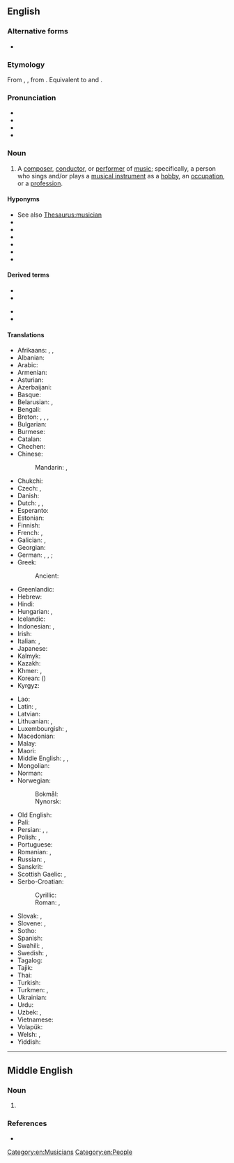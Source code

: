 ==English==
{{wikipedia|dab=musician}}

===Alternative forms===
* {{l|en|musitian}} {{qualifier|obsolete}}

===Etymology===
From {{inh|en|enm|musician}}, {{m|enm|musicien}}, from {{der|en|fro|musicien|t=musician}}. Equivalent to {{l|en|music}} and {{l|en|-ian}}.

===Pronunciation===
* {{hyphenation|en|mu|si|cian}}
* {{IPA|en|/mjuˈzɪʃən/}}
* {{audio|en|en-us-musician.ogg|Audio (US)}}
* {{rhymes|en|ɪʃən}}

===Noun===
{{en-noun}}

# A [[composer]], [[conductor]], or [[performer]] of [[music]]; specifically, a person who sings and/or plays a [[musical instrument]] as a [[hobby]], an [[occupation]], or a [[profession]].

====Hyponyms====
* See also [[Thesaurus:musician]]
* {{l|en|singer}}
* {{l|en|instrumentalist}}
* {{l|en|vocalist}}
* {{l|en|recording artist}}
* {{l|en|songwriter}}
* {{l|en|singer-songwriter}}

====Derived terms====
{{der-top}}
* {{l|en|muso}}
* {{l|en|pop musician}}
{{der-mid}}
* {{l|en|session musician}}
* {{l|en|street musician}}
{{der-bottom}}

====Translations====
{{trans-top|person who performs or writes music}}
* Afrikaans: {{t|af|musikant}}, {{t|af|musikus}}, {{t|af|musici|p}}
* Albanian: {{t+|sq|muzikant|m}}
* Arabic: {{t|ar|مُوسِيقِيّ|m}}
* Armenian: {{t+|hy|երաժիշտ}}
* Asturian: {{t|ast|músicu|m}}
* Azerbaijani: {{t|az|musiqiçi}}
* Basque: {{t|eu|musikari}}
* Belarusian: {{t|be|музы́ка|m|sc=Cyrl}}, {{t|be|музыка́нт|m|sc=Cyrl}}
* Bengali: {{t|bn|বাদক}}
* Breton: {{t+|br|soner|m}}, {{t|br|sonour|m}}, {{t|br|muzisian|m}}, {{t|br|muziker|m}}
* Bulgarian: {{t|bg|музика́нт|m}}
* Burmese: {{t+|my|ဂီတသမား|sc=Mymr}}
* Catalan: {{t+|ca|músic|m}}
* Chechen: {{t|ce|музыкант}}
* Chinese:
*: Mandarin: {{t+|cmn|音樂家|sc=Hani}}, {{t+|cmn|音乐家|tr=yīnyuèjiā|sc=Hani}}
* Chukchi: {{t|ckt|эʼйӈэнэӈэткульын|tr=ėʼjṇėnėṇėtkulʹyn}}
* Czech: {{t+|cs|hudebník|m}}, {{t+|cs|muzikant|m}}
* Danish: {{t+|da|musiker|c}}
* Dutch: {{t+|nl|muzikant|m}}, {{t+|nl|muzikante|f}}, {{t+|nl|musicus|m|f}}
* Esperanto: {{t+|eo|muzikisto}}
* Estonian: {{t+|et|muusik}}
* Finnish: {{t+|fi|muusikko}}
* French: {{t+|fr|musicien|m}}, {{t+|fr|musicienne|f}}
* Galician: {{t+|gl|músico|m}}, {{t+|gl|música|f}}
* Georgian: {{t|ka|მუსიკოსი}}
* German: {{t|de|Tonkünstler|m}}, {{t+|de|Musiker|m}}, {{t+|de|Musikus|m}}; {{qual|female}} {{t+|de|Musikerin|f}}
* Greek: {{t+|el|μουσικός|m|f}}
*: Ancient: {{t|grc|μουσικός|m}}
* Greenlandic: {{t|kl|nipilersortartoq}}
* Hebrew: {{t+|he|מוּזִיקַאי|tr=muzikai}}
* Hindi: {{t+|hi|संगीतकार|m}}
* Hungarian: {{t+|hu|zenész}}, {{t+|hu|muzsikus}}
* Icelandic: {{t+|is|tónlistarmaður|m}}
* Indonesian: {{t+|id|musikus}}, {{t+|id|pemusik}}
* Irish: {{t|ga|ceoltóir|m}}
* Italian: {{t+|it|musicista|m|f}}, {{t+|it|musico|m}}
* Japanese: {{t+|ja|音楽家|tr=おんがくか, ongakuka}}
* Kalmyk: {{t|xal|көгҗмч|sc=Cyrl}}
* Kazakh: {{t+|kk|музыкант|sc=Cyrl}}
* Khmer: {{t|km|អ្នកភ្លេង}}, {{t+|km|វាទកៈ}} {{q|female}}
* Korean: {{t+|ko|음악가}} ({{t+|ko|音樂家|sc=Hani}})
* Kyrgyz: {{t+|ky|музыкант|sc=Cyrl}}
{{trans-mid}}
* Lao: {{t+|lo|ນັກດົນຕີ}}
* Latin: {{t|la|mūsicus|m}}, {{t|la|mūsica|f}}
* Latvian: {{t|lv|mūziķis|m}}
* Lithuanian: {{t|lt|muzikantas|m}}, {{t|lt|muzikas|m}}
* Luxembourgish: {{t|lb|Museker|m}}, {{t|lb|Musekerin|f}}
* Macedonian: {{t|mk|му́зичар|m}}
* Malay: {{t|ms|pemuzik}}
* Maori: {{t|mi|kaiwhakatangi}}
* Middle English: {{t|enm|musicien}}, {{t|enm|musiker}}, {{t|enm|synger}}
* Mongolian: {{t+|mn|хөгжимчин|sc=Cyrl}}
* Norman: {{t|nrf|musicien|m}}
* Norwegian:
*: Bokmål: {{t|nb|musiker|m}}
*: Nynorsk: {{t|nn|musikar|m}}
* Old English: {{t|ang|dreāmere|m}}
* Pali: {{t|pi|vādaka|m}}
* Persian: {{t+|fa|موزیسین|tr=muzisian|sc=fa-Arab}}, {{t|fa|موزیکان|tr=muzikân|sc=fa-Arab}} {{qualifier|obsolete}}, {{t+|fa|موسیقیدان|tr=musiqidân|sc=fa-Arab}}
* Polish: {{t+|pl|muzyk|m-pr}}, {{t+|pl|muzyczka|f}}
* Portuguese: {{t+|pt|músico|m}}
* Romanian: {{t+|ro|muzician|m}}, {{t+|ro|muziciană|f}}
* Russian: {{t+|ru|музыка́нт|m}}, {{t|ru|музыка́нтка|f|sc=Cyrl}}
* Sanskrit: {{t+|sa|वादक|m}}
* Scottish Gaelic: {{t|gd|ceòladair|m}}, {{t|gd|neach-ciùil|m}}
* Serbo-Croatian:
*: Cyrillic: {{t|sh|музичар|m|sc=Cyrl}}
*: Roman: {{t+|sh|muzičar|m}}, {{t+|sh|glazbenik|m}} {{qualifier|Croatia}}
* Slovak: {{t|sk|hudobník|m}}, {{t|sk|muzikant|m}}
* Slovene: {{t+|sl|glasbenik|m}}, {{t|sl|glasbenica|f}}
* Sotho: {{t|st|sebini}}
* Spanish: {{t+|es|músico|m}}
* Swahili: {{t+|sw|mwimbaji}}, {{t+|sw|mwanamuziki}}
* Swedish: {{t+|sv|musikant|c}}, {{t+|sv|musiker|c}}
* Tagalog: {{t|tl|musiko}}
* Tajik: {{t|tg|мусиқачӣ}}
* Thai: {{t|th|นักดนตรี}}
* Turkish: {{t+|tr|müzisyen}}
* Turkmen: {{t|tk|sazandar}}, {{t|tk|sazanda}}
* Ukrainian: {{t|uk|музика́нт|m}}
* Urdu: {{t|ur|موسیقار|m|tr=musiqār|sc=ur-Arab}}
* Uzbek: {{t+|uz|muzikant}}, {{t+|uz|muzikachi}}
* Vietnamese: {{t+|vi|nhạc sĩ}}
* Volapük: {{t+|vo|musigan}}
* Welsh: {{t+|cy|cerddwr}}, {{t+|cy|cerddwyr}}
* Yiddish: {{t|yi|מוזיקער|m}}
{{trans-bottom}}

[[Category:en:Musicians]]
[[Category:en:People]]

----

==Middle English==

===Noun===
{{enm-noun}}

# {{alt form|enm|musicien}}

===References===
* {{R:MED Online|entry= minstral (n.)  |id=MED27860 |accessdate=2018-04-02}}